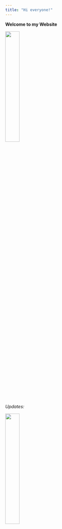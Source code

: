 ```yaml
---
title: "Hi everyone!"
---
```


**Welcome to my Website**

![](dolphin.jpg){width="30%"}

*Updates:*

![](otter.jpg){width="30%"}
